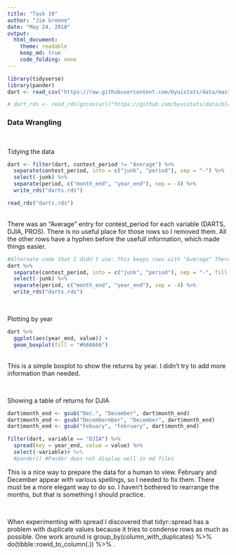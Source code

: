 ```yaml
---
title: "Task 10"
author: "Jim Greene"
date: "May 24, 2018"
output: 
  html_document:
    theme: readable
    keep_md: true
    code_folding: none
---
```


```r
library(tidyverse)
library(pander)
dart <- read_csv("https://raw.githubusercontent.com/byuistats/data/master/Dart_Expert_Dow_6month_anova/Dart_Expert_Dow_6month_anova.csv")

# dart_rds <- read_rds(gzcon(url("https://github.com/byuistats/data/blob/master/Dart_Expert_Dow_6month_anova/Dart_Expert_Dow_6month_anova.RDS?raw=true")))
```
### Data Wrangling


</br>

Tidying the data
```r
dart <- filter(dart, contest_period != "Average") %>%
  separate(contest_period, into = c("junk", "period"), sep = "-") %>%
  select(-junk) %>% 
  separate(period, c("month_end", "year_end"), sep = -4) %>% 
  write_rds("darts.rds")

read_rds("darts.rds")
```
</br>There was an "Average" entry for contest_period for each variable (DARTS, DJIA, PROS). There is no useful place for those rows so I removed them. All the other rows have a hyphen before the usefull information, which made things easier.


```r
#Alternate code that I didn't use: This keeps rows with "Average" There is a problem with splitting at the end the way I did it.
dart %>%
  separate(contest_period, into = c("junk", "period"), sep = "-", fill = "left") %>% 
  select(-junk) %>% 
  separate(period, c("month_end", "year_end"), sep = -4) %>% 
  write_rds("darts.rds")
```

</br>

Plotting by year
```r
dart %>% 
  ggplot(aes(year_end, value)) +
  geom_boxplot(fill = "#666666")
```
</br>This is a simple boxplot to show the returns by year. I didn't try to add more information than needed.

</br>

Showing a table of returns for DJIA
```r
dart$month_end <- gsub("Dec.", "December", dart$month_end)
dart$month_end <- gsub("Decembermber", "December", dart$month_end)
dart$month_end <- gsub("Febuary", "February", dart$month_end)

filter(dart, variable == "DJIA") %>% 
  spread(key = year_end, value = value) %>% 
  select(-variable)# %>% 
  #pander() #Pander does not display well in md files
```
This is a nice way to prepare the data for a human to view. February and December appear with various spellings, so I needed to fix them. There must be a more elegant way to do so. I haven't bothered to rearrange the months, but that is something I should practice.

</br>

When experimenting with spread I discovered that tidyr::spread has a problem with duplicate values because it tries to condense rows as much as possible. One work around is group_by(column_with_duplicates) %>% do(tibble::rowid_to_column(.)) %>% .
